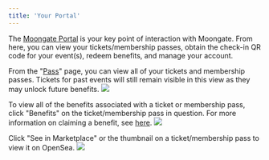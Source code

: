 ```yaml
---
title: 'Your Portal'
---
```

The [Moongate Portal](https://app.moongate.id) is your key point of interaction with Moongate. From here, you can view your tickets/membership passes, obtain the check-in QR code for your event(s), redeem benefits, and manage your account.

From the "[Pass](https://app.moongate.id)" page, you can view all of your tickets and membership passes. Tickets for past events will still remain visible in this view as they may unlock future benefits.
<img src="/user-guide/images/the-basics/your-portal/pass.avif"/>

To view all of the benefits associated with a ticket or membership pass, click "Benefits" on the ticket/membership pass in question. For more information on claiming a benefit, see [here](/user-guide/the-basics/benefits).
<img src="/user-guide/images/the-basics/your-portal/benefits button.avif"/>

Click "See in Marketplace" or the thumbnail on a ticket/membership pass to view it on OpenSea.
<img src="/user-guide/images/the-basics/your-portal/marketplace button.avif"/>